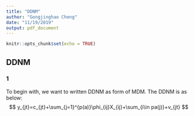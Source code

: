 ```yaml
---
title: "DDNM"
author: "Gongjinghao Cheng"
date: "11/19/2019"
output: pdf_document
---
```


```r
knitr::opts_chunk$set(echo = TRUE)
```

## DDNM

### 1 

To begin with, we want to written DDNM as form of MDM. The DDNM is as below:  
$$
y_{jt}=c_{jt}+\sum_{j=1}^{p(a)}\phi_{ij}X_{ij}+\sum_{i\in pa(j)}+v_{jt}
$$


